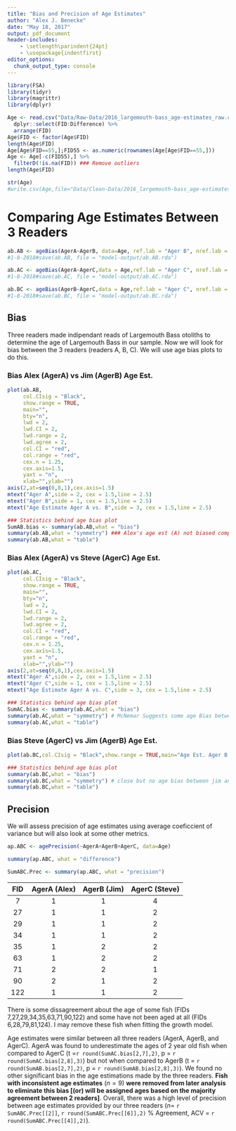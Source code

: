 ```yaml
---
title: "Bias and Precision of Age Estimates"
author: "Alex J. Benecke"
date: "May 18, 2017"
output: pdf_document
header-includes:
    - \setlength\parindent{24pt}
    - \usepackage{indentfirst}
editor_options: 
  chunk_output_type: console
---
```

```r
library(FSA)
library(tidyr)
library(magrittr)
library(dplyr)
```
```r
Age <- read.csv("Data/Raw-Data/2016_largemouth-bass_age-estimates_raw.csv") %>%
  dplyr::select(FID:Difference) %>%
  arrange(FID)
Age$FID <- factor(Age$FID)
length(Age$FID)
Age[Age$FID==55,];FID55 <- as.numeric(rownames(Age[Age$FID==55,]))
Age <- Age[-c(FID55),] %>%
  filterD(!is.na(FID)) ### Remove outliers
length(Age$FID)
```
```r
str(Age)
#write.csv(Age,file="Data/Clean-Data/2016_largemouth-bass_age-estimates_clean.csv")
```

# Comparing Age Estimates Between 3 Readers

```r
ab.AB <- ageBias(AgerA~AgerB, data=Age, ref.lab = "Ager B", nref.lab = "Ager A")
#1-8-2018#save(ab.AB, file = "model-output/ab.AB.rda")
```
```r
ab.AC <- ageBias(AgerA~AgerC,data = Age,ref.lab = "Ager C", nref.lab = "Ager A")
#1-8-2018#save(ab.AC, file = "model-output/ab.AC.rda")
```
```r
ab.BC <- ageBias(AgerB~AgerC,data = Age,ref.lab = "Ager C", nref.lab = "Ager B")
#1-8-2018#save(ab.BC, file = "model-output/ab.BC.rda")
```

\newpage

## Bias

 Three readers made indipendant reads of Largemouth Bass otoliths to determine the age of Largemouth Bass in our sample. Now we will look for bias between the 3 readers (readers A, B, C). We will use age bias plots to do this.

### Bias Alex (AgerA) vs Jim (AgerB) Age Est.
```r
plot(ab.AB,
     col.CIsig = "Black",
     show.range = TRUE,
     main="",
     bty="n",
     lwd = 2,
     lwd.CI = 2,
     lwd.range = 2,
     lwd.agree = 2,
     col.CI = "red",
     col.range = "red",
     cex.n = 1.25,
     cex.axis=1.5,
     yaxt = "n",
     xlab="",ylab="")
axis(2,at=seq(0,8,1),cex.axis=1.5)
mtext("Ager A",side = 2, cex = 1.5,line = 2.5)
mtext("Ager B",side = 1, cex = 1.5,line = 2.5)
mtext("Age Estimate Ager A vs. B",side = 3, cex = 1.5,line = 2.5)

### Statistics behind age bias plot
SumAB.bias <- summary(ab.AB,what = "bias")
summary(ab.AB,what = "symmetry") ### Alex's age est (A) not biased compared to Jim (B)
summary(ab.AB,what = "table")
```

### Bias Alex (AgerA) vs Steve (AgerC) Age Est.
```r
plot(ab.AC,
     col.CIsig = "Black",
     show.range = TRUE,
     main="",
     bty="n",
     lwd = 2,
     lwd.CI = 2,
     lwd.range = 2,
     lwd.agree = 2,
     col.CI = "red",
     col.range = "red",
     cex.n = 1.25,
     cex.axis=1.5,
     yaxt = "n",
     xlab="",ylab="")
axis(2,at=seq(0,8,1),cex.axis=1.5)
mtext("Ager A",side = 2, cex = 1.5,line = 2.5)
mtext("Ager C",side = 1, cex = 1.5,line = 2.5)
mtext("Age Estimate Ager A vs. C",side = 3, cex = 1.5,line = 2.5)

### Statistics behind age bias plot
SumAC.bias <- summary(ab.AC,what = "bias")
summary(ab.AC,what = "symmetry") # McNemar Suggests some age Bias between Alex and Steve
summary(ab.AC,what = "table")
```

### Bias Steve (AgerC) vs Jim (AgerB) Age Est.
```r
plot(ab.BC,col.CIsig = "Black",show.range = TRUE,main="Age Est. Ager B vs C")
```
\newpage
```r
### Statistics behind age bias plot
summary(ab.BC,what = "bias")
summary(ab.BC,what = "symmetry") # close but no age bias between jim and steve
summary(ab.BC,what = "table")
```

## Precision

We will assess precision of age estimates using average coeficcient of variance but will also look at some other metrics.

```r
ap.ABC <- agePrecision(~AgerA+AgerB+AgerC, data=Age)

summary(ap.ABC, what = "difference")

SumABC.Prec <- summary(ap.ABC, what = "precision")
```

\newpage

| FID | AgerA (Alex) | AgerB (Jim) | AgerC (Steve) |
|:----:|:----:|:----:|:----:|
| 7 |  1 |  1 | 4  |
| 27 |  1 | 1 | 2  |
| 29 |  1 | 1  |  2 |
| 34 |  1 | 1  |  2 |
| 35  | 1  |  2 | 2  |
| 63  | 1  |  2 | 2  |
| 71  |  2 |  2 | 1  |
| 90  | 2  |  1 | 2  |
| 122 |  1 |  1 | 2  |

  There is some dissagreement about the age of some fish (FIDs 7,27,29,34,35,63,71,90,122) and some have not been aged at all (FIDs 6,28,79,81,124). I may remove these fish when fitting the growth model.
  
  Age estimates were similar between all three readers (AgerA, AgerB, and AgerC). AgerA was found to underestimate the ages of 2 year old fish when compared to AgerC (t =`r round(SumAC.bias[2,7],2)`, p = `r round(SumAC.bias[2,8],3)`) but not when compared to AgerB (t = `r round(SumAB.bias[2,7],2)`, p = `r round(SumAB.bias[2,8],3)`). We found no other significant bias in the age estimations made by the three readers. **Fish with inconsistent age estimates** ($n = 9$) **were removed from later analysis to eliminate this bias [(or) will be assigned ages based on the majority agreement between 2 readers]**. Overall, there was a high level of precision between age estimates provided by our three readers ($n =$ `r SumABC.Prec[[2]]`, `r round(SumABC.Prec[[6]],2)` \% Agreement, ACV = `r round(SumABC.Prec[[4]],2)`).



